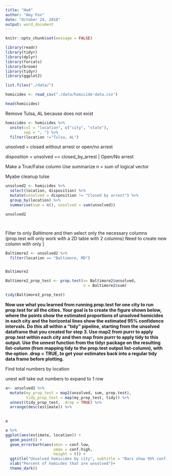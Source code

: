 ```yaml
---
title: "Hw4"
author: "Amy Fox"
date: "October 24, 2018"
output: word_document
---
```


```r
knitr::opts_chunk$set(message = FALSE)
```

```r
library(readr)
library(tidyr)
library(dplyr)
library(forcats)
library(broom)
library(tidyr)
library(ggplot2)

```


```r
list.files("./data/")

```

```r
homicides <- read_csv("./data/homicide-data.csv")
```

```r
head(homicides)
```

Remove Tulsa, AL because does not exist
```r

homicides <- homicides %>%
  unite(col = "location", c("city", "state"),
        sep = ", ") %>%
  filter(location !="Tulsa, AL")

```

unsolved = closed without arrest or open/no arrest

disposition = unsolved == closed_by_arrest | Open/No arrest

Make a True/False column
Use summarize n = sum of logical vector

Myabe cleanup tulse
```r
unsolved2 <- homicides %>%
  select(location, disposition) %>%
  mutate(unsolved = disposition != "Closed by arrest") %>%
  group_by(location) %>%
  summarise(sum = n(), unsolved = sum(unsolved))

unsolved2




```


Filter to only Baltimore and then select only the necessary columns (prop.test will only work with a 2D table with 2 columns)
Need to create new column with only ]

```r
Baltimore2 <- unsolved2 %>%
  filter(location == "Baltimore, MD")


Baltimore2

Baltimore2_prop_test <- prop.test(x= Baltimore2$unsolved, 
                                  n = Baltimore2$sum)

tidy(Baltimore2_prop_test)
```


**Now use what you learned from running prop.test for one city to run prop.test for all the cities. Your goal is to create the figure shown below, where the points show the estimated proportions of unsolved homicides in each city and the horizontal lines show the estimated 95% confidence intervals. Do this all within a “tidy” pipeline, starting from the unsolved dataframe that you created for step 3. Use map2 from purrr to apply prop.test within each city and then map from purrr to apply tidy to this output. Use the unnest function from the tidyr package on the resulting list-column (from mapping tidy to the prop.test output list-column), with the option .drop = TRUE, to get your estimates back into a regular tidy data frame before plotting.**

Find total numbers by location

unest will take out numbers to expand to 1 row
```r

a<- unsolved2 %>%
  mutate(my_prop_test = map2(unsolved, sum, prop.test),
         tidy_prop_test = map(my_prop_test, tidy)) %>%
  unnest(tidy_prop_test, .drop = TRUE) %>%
  arrange(desc(estimate)) %>%
  

a

a %>%
ggplot(aes(estimate, location)) +
  geom_point() +
  geom_errorbarh(aes(xmin = conf.low, 
                     xmax = conf.high, 
                     height = 0)) +
  ggtitle("Unsolved homicides by city", subtitle = "Bars show 95% confidence interval") +
  xlab("Percent of homicdes that are unsolved")+
  theme_dark()

```





  



